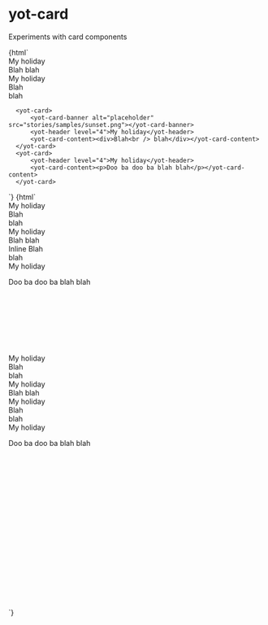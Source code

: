 
<Meta title="yot-card" component="yot-card"/>

# yot-card

Experiments with card components

<Canvas>
  <Story name="normal">
    {html`
    <div>
      <yot-card>
        <yot-card-heading>
          <yot-header level="4">My holiday</yot-header>
        </yot-card-heading>                
        <yot-card-banner src="stories/samples/holiday.png"></yot-card-banner>
        <yot-card-content><div>Blah blah</div></yot-card-content>
      </yot-card>
       <yot-card>
        <yot-card-banner src="stories/samples/holiday.png">
          <yot-card-heading>
            <yot-header level="4">My holiday</yot-header>
          </yot-card-heading>                
        </yot-card-banner>
        <yot-card-content><div>Blah<br /> blah</div></yot-card-content>
      </yot-card>
     
      <yot-card>
          <yot-card-banner alt="placeholder" src="stories/samples/sunset.png"></yot-card-banner>
          <yot-header level="4">My holiday</yot-header>
          <yot-card-content><div>Blah<br /> blah</div></yot-card-content>
      </yot-card>
      <yot-card>
          <yot-header level="4">My holiday</yot-header>
          <yot-card-content><p>Doo ba doo ba blah blah</p></yot-card-content>
      </yot-card>
</div>
`}
  </Story>
  <Story name="card collections">
    {html`
<section>
<div style="width: 1000px; height: 300px;">
      <yot-card-collection>
      <yot-card>
        <yot-card-banner alt="placeholder" src="stories/samples/sunset.png"></yot-card-banner>
        <yot-header level="4">My holiday</yot-header>
        <yot-card-content><div>Blah<br /> blah</div></yot-card-content>
      </yot-card>
     <yot-card>
        <yot-card-heading>
          <yot-header level="4">My holiday</yot-header>
        </yot-card-heading>                
        <yot-card-banner src="stories/samples/holiday.png"></yot-card-banner>
        <yot-card-content><div>Blah blah</div></yot-card-content>
      </yot-card>
       <yot-card>
        <yot-card-banner src="stories/samples/holiday.png" heading="My holiday">
        </yot-card-banner>
        <yot-card-content><div>Inline Blah<br /> blah</div></yot-card-content>
      </yot-card>
      <yot-card>
          <yot-header level="4">My holiday</yot-header>
          <yot-card-content><p>Doo ba doo ba blah blah</p></yot-card-content>
      </yot-card>
    </yot-card-collection>
</div>
<div style="width: 450px; height: 500px;">
    <yot-card-collection>
      <yot-card>
        <yot-card-banner alt="placeholder" src="stories/samples/sunset.png"></yot-card-banner>
        <yot-header level="4">My holiday</yot-header>
        <yot-card-content><div>Blah<br /> blah</div></yot-card-content>
      </yot-card>
      <yot-card>
        <yot-card-heading>
          <yot-header level="4">My holiday</yot-header>
        </yot-card-heading>                
        <yot-card-banner src="stories/samples/holiday.png"></yot-card-banner>
        <yot-card-content><div>Blah blah</div></yot-card-content>
      </yot-card>
       <yot-card>
        <yot-card-banner src="stories/samples/holiday.png">
          <yot-card-heading>
            <yot-header level="4">My holiday</yot-header>
          </yot-card-heading>                
        </yot-card-banner>
        <yot-card-content><div>Blah<br /> blah</div></yot-card-content>
      </yot-card>
      <yot-card>
          <yot-header level="4">My holiday</yot-header>
          <yot-card-content><p>Doo ba doo ba blah blah</p></yot-card-content>
      </yot-card>
    </yot-card-collection>
</div>
</section>
`}
  </Story>
</Canvas>

